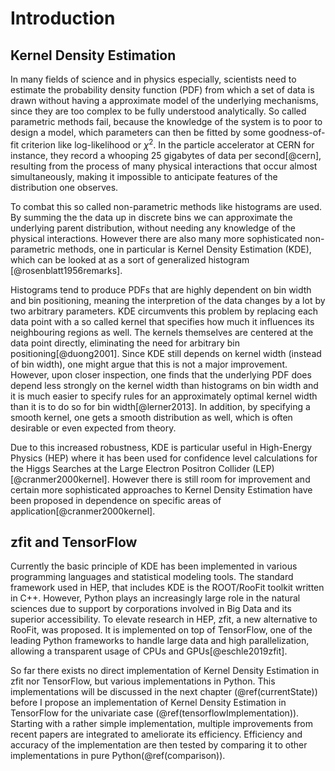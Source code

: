 # Introduction {#introduction}

## Kernel Density Estimation

In many fields of science and in physics especially, scientists need to estimate the probability density function (PDF) from which a set of data is drawn without having a approximate model of the underlying mechanisms, since they are too complex to be fully understood analytically. So called parametric methods fail, because the knowledge of the system is to poor to design a model, which parameters can then be fitted by some goodness-of-fit criterion like log-likelihood or $\chi^2$. In the particle accelerator at CERN for instance, they record a whooping 25 gigabytes of data per second[@cern], resulting from the process of many physical interactions that occur almost simultaneously, making it impossible to anticipate features of the distribution one observes.

To combat this so called non-parametric methods like histograms are used. By summing the the data up in discrete bins we can approximate the underlying parent distribution, without needing any knowledge of the physical interactions. However there are also many more sophisticated non-parametric methods, one in particular is Kernel Density Estimation (KDE), which can be looked at as a sort of generalized histogram [@rosenblatt1956remarks]. 

Histograms tend to produce PDFs that are highly dependent on bin width and bin positioning, meaning the interpretion of the data changes by a lot by two arbitrary parameters. KDE circumvents this problem by replacing each data point with a so called kernel that specifies how much it influences its neighbouring regions as well. The kernels themselves are centered at the data point directly, eliminating the need for arbitrary bin positioning[@duong2001]. Since KDE still depends on kernel width (instead of bin width), one might argue that this is not a major improvement. However, upon closer inspection, one finds that the underlying PDF does depend less strongly on the kernel width than histograms on bin width and it is much easier to specify rules for an approximately optimal kernel width than it is to do so for bin width[@lerner2013]. In addition, by specifying a smooth kernel, one gets a smooth distribution as well, which is often desirable or even expected from theory.

Due to this increased robustness, KDE is particular useful in High-Energy Physics (HEP) where it has been used for confidence level calculations for the Higgs Searches at the Large Electron Positron Collider (LEP)[@cranmer2000kernel]. However there is still room for improvement and certain more sophisticated approaches to Kernel Density Estimation have been proposed in dependence on specific areas of application[@cranmer2000kernel].


## zfit and TensorFlow

Currently the basic principle of KDE has been implemented in various programming languages and statistical modeling tools. The standard framework used in HEP, that includes KDE is the ROOT/RooFit toolkit written in C++. However, Python plays an increasingly large role in the natural sciences due to support by corporations involved in Big Data and its superior accessibility. To elevate research in HEP, zfit, a new alternative to RooFit, was proposed. It is implemented on top of TensorFlow, one of the leading Python frameworks to handle large data and high parallelization, allowing a transparent usage of CPUs and GPUs[@eschle2019zfit].

So far there exists no direct implementation of Kernel Density Estimation in zfit nor TensorFlow, but various implementations in Python. This implementations will be discussed in the next chapter (\@ref(currentState)) before I propose an implementation of Kernel Density Estimation in TensorFlow for the univariate case (\@ref(tensorflowImplementation)). Starting with a rather simple implementation, multiple improvements from recent papers are integrated to ameliorate its efficiency. Efficiency and accuracy of the implementation are then tested by comparing it to other implementations in pure Python(\@ref(comparison)).